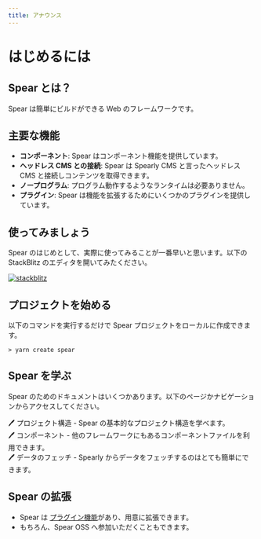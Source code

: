 ```yaml
---
title: アナウンス
---
```

# はじめるには

## Spear とは？

Spear は簡単にビルドができる Web のフレームワークです。

## 主要な機能

- **コンポーネント**: Spear はコンポーネント機能を提供しています。
- **ヘッドレス CMS との接続**: Spear は Spearly CMS と言ったヘッドレス CMS と接続しコンテンツを取得できます。
- **ノープログラム**: プログラム動作するようなランタイムは必要ありません。
- **プラグイン**: Spear は機能を拡張するためにいくつかのプラグインを提供しています。

## 使ってみましょう

Spear のはじめとして、実際に使ってみることが一番早いと思います。以下の StackBlitz のエディタを開いてみたください。

[![stackblitz](https://developer.stackblitz.com/img/open_in_stackblitz.svg)](https://stackblitz.com/edit/stackblitz-starters-p72h35?file=src%2Findex.html)

## プロジェクトを始める

以下のコマンドを実行するだけで Spear プロジェクトをローカルに作成できます。

```
> yarn create spear
```

## Spear を学ぶ

Spear のためのドキュメントはいくつかあります。以下のページかナビゲーションからアクセスしてください。

🖊 プロジェクト構造 - Spear の基本的なプロジェクト構造を学べます。  
🖊 コンポーネント - 他のフレームワークにもあるコンポーネントファイルを利用できます。  
🖊 データのフェッチ - Spearly からデータをフェッチするのはとても簡単にできます。

## Spear の拡張

- Spear は [プラグイン機能](./plugins/)があり、用意に拡張できます。
- もちろん、Spear OSS へ参加いただくこともできます。
